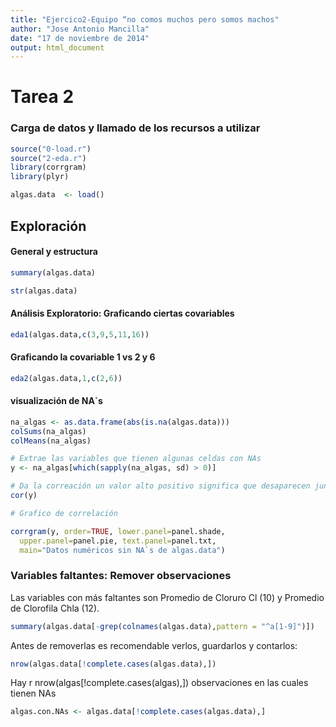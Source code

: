 ```yaml
---
title: "Ejercico2-Equipo “no comos muchos pero somos machos"
author: "Jose Antonio Mancilla"
date: "17 de noviembre de 2014"
output: html_document
---
```


# Tarea 2

### Carga de datos y llamado de los recursos a utilizar

```r

source("0-load.r")
source("2-eda.r")
library(corrgram)
library(plyr)

algas.data  <- load()

```


## Exploración 

#### General y estructura
```r
summary(algas.data)

str(algas.data)
```



#### Análisis Exploratorio: Graficando ciertas covariables

```r

eda1(algas.data,c(3,9,5,11,16))

```

#### Graficando la covariable 1 vs  2 y 6

```r

eda2(algas.data,1,c(2,6))

```

#### visualización de NA`s

```r
na_algas <- as.data.frame(abs(is.na(algas.data)))
colSums(na_algas)
colMeans(na_algas)

```

```r
# Extrae las variables que tienen algunas celdas con NAs
y <- na_algas[which(sapply(na_algas, sd) > 0)] 

# Da la correación un valor alto positivo significa que desaparecen juntas.
cor(y)
```

```r
# Grafico de correlación

corrgram(y, order=TRUE, lower.panel=panel.shade,
  upper.panel=panel.pie, text.panel=panel.txt,
  main="Datos numéricos sin NA`s de algas.data") 
```

### Variables faltantes: Remover observaciones

Las variables con más faltantes son Promedio de Cloruro Cl (10) y Promedio de 
Clorofila Chla (12).
```r
summary(algas.data[-grep(colnames(algas.data),pattern = "^a[1-9]")])

```

Antes de removerlas es recomendable verlos, guardarlos y contarlos:

```r
nrow(algas.data[!complete.cases(algas.data),])
```

Hay r nrow(algas[!complete.cases(algas),]) observaciones en las cuales tienen NAs

```r
algas.con.NAs <- algas.data[!complete.cases(algas.data),]
```